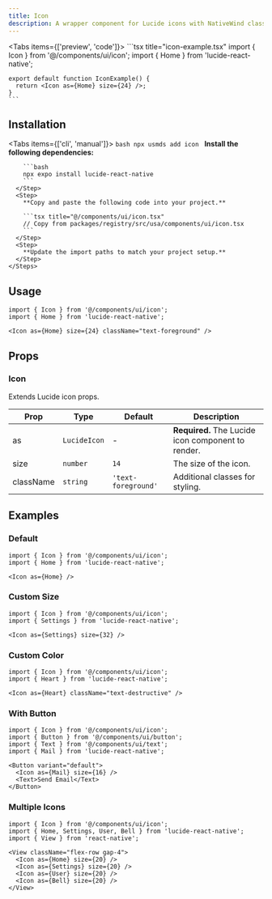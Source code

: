 ```yaml
---
title: Icon
description: A wrapper component for Lucide icons with NativeWind className support.
---
```



<Tabs items={['preview', 'code']}>
  <Tab value="preview">
    <PreviewCard />
  </Tab>
  <Tab value="code">
    ```tsx title="icon-example.tsx"
    import { Icon } from '@/components/ui/icon';
    import { Home } from 'lucide-react-native';

    export default function IconExample() {
      return <Icon as={Home} size={24} />;
    }
    ```
  </Tab>
</Tabs>

## Installation

<Tabs items={['cli', 'manual']}>
  <Tab value="cli">
    ```bash
    npx usmds add icon
    ```
  </Tab>
  <Tab value="manual">
    <Steps>
      <Step>
        **Install the following dependencies:**

        ```bash
        npx expo install lucide-react-native
        ```
      </Step>
      <Step>
        **Copy and paste the following code into your project.**

        ```tsx title="@/components/ui/icon.tsx"
        // Copy from packages/registry/src/usa/components/ui/icon.tsx
        ```
      </Step>
      <Step>
        **Update the import paths to match your project setup.**
      </Step>
    </Steps>
  </Tab>
</Tabs>

## Usage

```tsx
import { Icon } from '@/components/ui/icon';
import { Home } from 'lucide-react-native';

<Icon as={Home} size={24} className="text-foreground" />
```

## Props

### Icon

Extends Lucide icon props.

| Prop | Type | Default | Description |
|------|------|---------|-------------|
| as | `LucideIcon` | - | **Required.** The Lucide icon component to render. |
| size | `number` | `14` | The size of the icon. |
| className | `string` | `'text-foreground'` | Additional classes for styling. |

## Examples

### Default

```tsx
import { Icon } from '@/components/ui/icon';
import { Home } from 'lucide-react-native';

<Icon as={Home} />
```

### Custom Size

```tsx
import { Icon } from '@/components/ui/icon';
import { Settings } from 'lucide-react-native';

<Icon as={Settings} size={32} />
```

### Custom Color

```tsx
import { Icon } from '@/components/ui/icon';
import { Heart } from 'lucide-react-native';

<Icon as={Heart} className="text-destructive" />
```

### With Button

```tsx
import { Icon } from '@/components/ui/icon';
import { Button } from '@/components/ui/button';
import { Text } from '@/components/ui/text';
import { Mail } from 'lucide-react-native';

<Button variant="default">
  <Icon as={Mail} size={16} />
  <Text>Send Email</Text>
</Button>
```

### Multiple Icons

```tsx
import { Icon } from '@/components/ui/icon';
import { Home, Settings, User, Bell } from 'lucide-react-native';
import { View } from 'react-native';

<View className="flex-row gap-4">
  <Icon as={Home} size={20} />
  <Icon as={Settings} size={20} />
  <Icon as={User} size={20} />
  <Icon as={Bell} size={20} />
</View>
```
